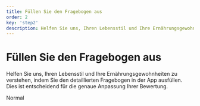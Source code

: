 ```yaml
---
title: Füllen Sie den Fragebogen aus
order: 2
key: 'step2'
description: Helfen Sie uns, Ihren Lebensstil und Ihre Ernährungsgewohnheiten zu verstehen, indem Sie den detaillierten Fragebogen in der App ausfüllen. Dies ist entscheidend für die genaue Anpassung Ihrer Bewertung.
---
```


# Füllen Sie den Fragebogen aus

Helfen Sie uns, Ihren Lebensstil und Ihre Ernährungsgewohnheiten zu verstehen, indem Sie den detaillierten Fragebogen in der App ausfüllen. Dies ist entscheidend für die genaue Anpassung Ihrer Bewertung.

<userStyle>Normal</userStyle>
